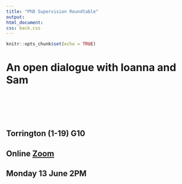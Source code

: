 ```yaml
---
title: "PhD Supervision Roundtable"
output: 
html_document:
css: back.css
---
```


```r
knitr::opts_chunk$set(echo = TRUE)
```

#  An open dialogue  with Ioanna and Sam

<br>
<br>
<br>
<br>

## Torrington (1-19) G10
## Online [Zoom](https://ucl.zoom.us/my/terrysoo)
## Monday 13 June 2PM


